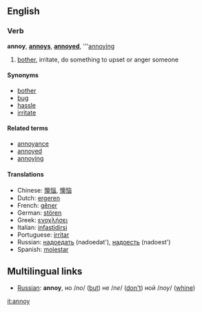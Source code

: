 ==English==
===Verb===
'''annoy''', '''[[annoys]]''', '''[[annoyed]]''', '''[[annoying]]

# [[bother]], irritate, do something to upset or anger someone

====Synonyms====
*[[bother]]
*[[bug]]
*[[hassle]]
*[[irritate]]

====Related terms====
*[[annoyance]]
*[[annoyed]]
*[[annoying]]

====Translations====
*Chinese: [[懊惱]], [[懊恼]]
*Dutch: [[ergeren]]
*French: [[gêner]]
*German: [[stören]]
*Greek: [[ενοχλήσει]]
*Italian: [[infastidirsi]]
*Portuguese: [[irritar]]
*Russian: [[надоедать]] (nadoedat'), [[надоесть]] (nadoest')
*Spanish: [[molestar]]

==Multilingual links==
*[[Russian]]: '''annoy''', но /''no''/ ([[but]]) не /''ne''/ ([[don't]]) ной /''noy''/ ([[whine]])

[[it:annoy]]